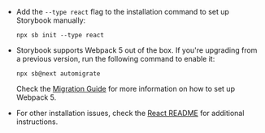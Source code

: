 - Add the `--type react` flag to the installation command to set up Storybook manually:

  ```shell
  npx sb init --type react
  ```

- Storybook supports Webpack 5 out of the box. If you're upgrading from a previous version, run the following command to enable it:

  ```shell
  npx sb@next automigrate
  ```

  Check the [Migration Guide](https://github.com/storybookjs/storybook/blob/next/MIGRATION.md#cra5-upgrade) for more information on how to set up Webpack 5.

- For other installation issues, check the [React README](../../app/react/README.md) for additional instructions.